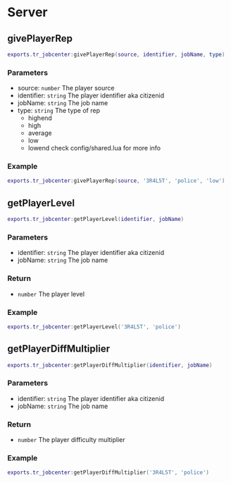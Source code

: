 # Server

## givePlayerRep
```lua
exports.tr_jobcenter:givePlayerRep(source, identifier, jobName, type)
```
### Parameters
* source: `number` The player source
* identifier: `string` The player identifier aka citizenid
* jobName: `string` The job name
* type: `string` The type of rep
  * highend
  * high
  * average
  * low
  * lowend
  check config/shared.lua for more info

### Example
```lua
exports.tr_jobcenter:givePlayerRep(source, '3R4L5T', 'police', 'low')
```

## getPlayerLevel
```lua
exports.tr_jobcenter:getPlayerLevel(identifier, jobName)
```
### Parameters
* identifier: `string` The player identifier aka citizenid
* jobName: `string` The job name

### Return
* `number` The player level

### Example
```lua
exports.tr_jobcenter:getPlayerLevel('3R4L5T', 'police')
```

## getPlayerDiffMultiplier
```lua
exports.tr_jobcenter:getPlayerDiffMultiplier(identifier, jobName)
```
### Parameters
* identifier: `string` The player identifier aka citizenid
* jobName: `string` The job name

### Return
* `number` The player difficulty multiplier

### Example
```lua
exports.tr_jobcenter:getPlayerDiffMultiplier('3R4L5T', 'police')
```